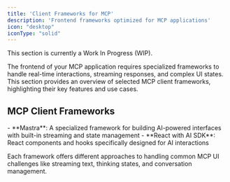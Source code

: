 ```yaml
---
title: 'Client Frameworks for MCP'
description: 'Frontend frameworks optimized for MCP applications'
icon: "desktop"
iconType: "solid"
---
```


<Note>This section is currently a Work In Progress (WIP).</Note>

The frontend of your MCP application requires specialized frameworks to handle real-time interactions, streaming responses, and complex UI states. This section provides an overview of selected MCP client frameworks, highlighting their key features and use cases.

## <Icon icon="star" iconType="solid" /> MCP Client Frameworks

<CardGroup cols={2}>
- <Icon icon="rocket" iconType="solid" /> **Mastra**: A specialized framework for building AI-powered interfaces with built-in streaming and state management
- <Icon icon="react" iconType="brands" /> **React with AI SDK**: React components and hooks specifically designed for AI interactions
</CardGroup>

Each framework offers different approaches to handling common MCP UI challenges like streaming text, thinking states, and conversation management. 